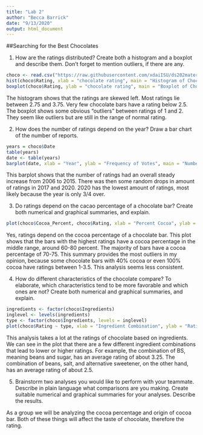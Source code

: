 ```yaml
---
title: "Lab 2"
author: "Becca Barrick"
date: "9/13/2020"
output: html_document
---
```

##Searching for the Best Chocolates

1. How are the ratings distributed? Create both a histogram and a boxplot and describe them. Don’t forget to mention outliers, if there are any.
```r
choco <- read.csv("https://raw.githubusercontent.com/xdaiISU/ds202materials/master/hwlabs/data/choco.csv")
hist(choco$Rating, xlab = "chocolate rating", main = "Histogram of Chocolate Ratings")
boxplot(choco$Rating, ylab = "chocolate rating", main = "Boxplot of Chocolate Ratings")
```

The histogram shows that the ratings are skewed left. Most ratings lie between 2.75 and 3.75. Very few chocolate bars have a rating below 2.5. The boxplot shows some obvious "outliers" between ratings of 1 and 2. They seem like outliers but are still in the range of normal rating.

2. How does the number of ratings depend on the year? Draw a bar chart of the number of reports.
```r
years = choco$Date
table(years)
date <- table(years)
barplot(date, xlab = "Year", ylab = "Frequency of Votes", main = "Number of Ratings per Year")
```

This barplot shows that the number of ratings had an overall steady increase from 2006 to 2015. There was then some random drops in amount of ratings in 2017 and 2020. 2020 has the lowest amount of ratings, most likely because the year is only 3/4 over. 

3. Do ratings depend on the cacao percentage of a chocolate bar? Create both numerical and graphical summaries, and explain.
```r
plot(choco$Cocoa_Percent, choco$Rating, xlab = "Percent Cocoa", ylab = "Rating", main = "Ratings by Percent Cocoa")
```

Yes, ratings depend on the cocoa percentage of a chocolate bar. This plot shows that the bars with the highest ratings have a cocoa percentage in the middle range, around 60-80 percent. The majority of bars have a cocoa percentage of 70-75. This summary provides the most outliers in my opinion, because some chocolate bars with 40% cocoa or even 100% cocoa have ratings between 1-3.5. This analysis seems less consistent. 

4. How do different characteristics of the chocolate compare? To elaborate, which characteristics tend to be more favorable and which ones are not? Create both numerical and graphical summaries, and explain.
```r
ingredients <- factor(choco$Ingredients)
inglevel <- levels(ingredients)
type <- factor(choco$Ingredients, levels = inglevel)
plot(choco$Rating ~ type, xlab = "Ingredient Combination", ylab = "Rating", main = "Ratings Based on Ingredients")

```

This analysis takes a lot at the ratings of chocolate based on ingredients. We can see in the plot that there are a few different ingredient combinations that lead to lower or higher ratings. For example, the combination of BS, meaning beans and sugar, has an average rating of about 3.25. The combination of beans, salt, and alternative sweetener, on the other hand, has an average rating of about 2.5. 

5. Brainstorm two analyses you would like to perform with your teammate. Describe in plain language what comparisons are you making. Create suitable numerical and graphical summaries for your analyses. Describe the results.

As a group we will be analyzing the cocoa percentage and origin of cocoa bar. Both of these things will affect the taste of chocolate, therefore the rating. 






